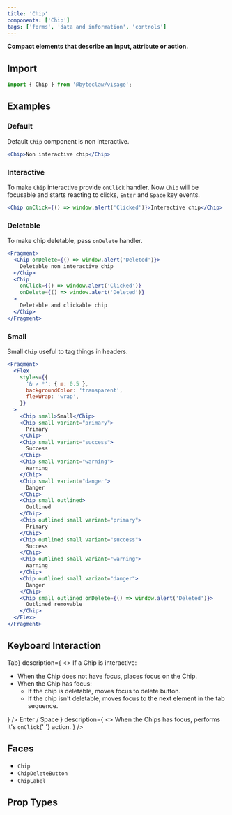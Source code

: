 ```yaml
---
title: 'Chip'
components: ['Chip']
tags: ['forms', 'data and information', 'controls']
---
```


**Compact elements that describe an input, attribute or action.**

## Import

```js transpile=false
import { Chip } from '@byteclaw/visage';
```

## Examples

### Default

Default `Chip` component is non interactive.

```jsx live=true
<Chip>Non interactive chip</Chip>
```

### Interactive

To make `Chip` interactive provide `onClick` handler.
Now `Chip` will be focusable and starts reacting to clicks, `Enter` and `Space` key events.

```jsx live=true
<Chip onClick={() => window.alert('Clicked')}>Interactive chip</Chip>
```

### Deletable

To make chip deletable, pass `onDelete` handler.

```jsx live=true
<Fragment>
  <Chip onDelete={() => window.alert('Deleted')}>
    Deletable non interactive chip
  </Chip>
  <Chip
    onClick={() => window.alert('Clicked')}
    onDelete={() => window.alert('Deleted')}
  >
    Deletable and clickable chip
  </Chip>
</Fragment>
```

### Small

Small `Chip` useful to tag things in headers.

```jsx live=true
<Fragment>
  <Flex
    styles={{
      '& > *': { m: 0.5 },
      backgroundColor: 'transparent',
      flexWrap: 'wrap',
    }}
  >
    <Chip small>Small</Chip>
    <Chip small variant="primary">
      Primary
    </Chip>
    <Chip small variant="success">
      Success
    </Chip>
    <Chip small variant="warning">
      Warning
    </Chip>
    <Chip small variant="danger">
      Danger
    </Chip>
    <Chip small outlined>
      Outlined
    </Chip>
    <Chip outlined small variant="primary">
      Primary
    </Chip>
    <Chip outlined small variant="success">
      Success
    </Chip>
    <Chip outlined small variant="warning">
      Warning
    </Chip>
    <Chip outlined small variant="danger">
      Danger
    </Chip>
    <Chip small outlined onDelete={() => window.alert('Deleted')}>
      Outlined removable
    </Chip>
  </Flex>
</Fragment>
```

## Keyboard Interaction

<DescriptionList>
  <DescriptionListItem
    term={<KeyboardKey>Tab</KeyboardKey>}
    description={
      <>
        If a Chip is interactive:
        <ul>
          <li>When the Chip does not have focus, places focus on the Chip.</li>
          <li>
            When the Chip has focus:
            <ul>
              <li>If the chip is deletable, moves focus to delete button.</li>
              <li>
                If the chip isn&apos;t deletable, moves focus to the next
                element in the tab sequence.
              </li>
            </ul>
          </li>
        </ul>
      </>
    }
  />
  <DescriptionListItem
    term={
      <>
        <KeyboardKey>Enter</KeyboardKey> / <KeyboardKey>Space</KeyboardKey>
      </>
    }
    description={
      <>
        When the Chips has focus, performs it&apos;s <Code>onClick</Code>{' '}
        action.
      </>
    }
  />
</DescriptionList>

## Faces

- `Chip`
- `ChipDeleteButton`
- `ChipLabel`

## Prop Types

<PropTypes component="Chip" />
